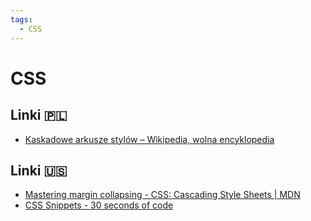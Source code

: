 ```yaml
---
tags:
  - CSS
---
```


# CSS

## Linki 🇵🇱

- [Kaskadowe arkusze stylów – Wikipedia, wolna encyklopedia](https://pl.wikipedia.org/wiki/Kaskadowe_arkusze_styl%C3%B3w)

## Linki 🇺🇸

- [Mastering margin collapsing - CSS: Cascading Style Sheets | MDN](https://developer.mozilla.org/en-US/docs/Web/CSS/CSS_Box_Model/Mastering_margin_collapsing)
- [CSS Snippets - 30 seconds of code](https://www.30secondsofcode.org/css/p/1/)
